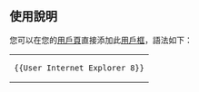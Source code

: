{{Userbox
  |border-c = #000000
  |border-s = 1
  |id-c        = #FFFFFF
  |id-fc       = #000000
  |info-c     = #FFFFFF
  |info-s     = 10
  |info-fc    = #000000
  |id           = <!-- 合理使用文件：Internet_Explorer_7_Logo.png --><!-- 合理使用文件：Internet_Explorer_7_Logo.png -->[[File:Internet Explorer 10 start icon.svg|45px]]
  |info        = 該用戶使用[[Internet Explorer 8]]對[[中文維基百科]]作出[[:Category:Internet Explorer 使用者|貢獻]]。
  |usercategory=Internet Explorer 使用者
}}<noinclude>
<div style="clear: both;"></div>
<br>

== 使用說明 ==
您可以在您的[[維基百科:用戶頁|用戶頁]]直接添加此[[維基百科:用戶框|用戶框]]，語法如下：
{| style="background: transparent; float: left;"
|<pre>{{User Internet Explorer 8}}</pre>
|}
</noinclude>